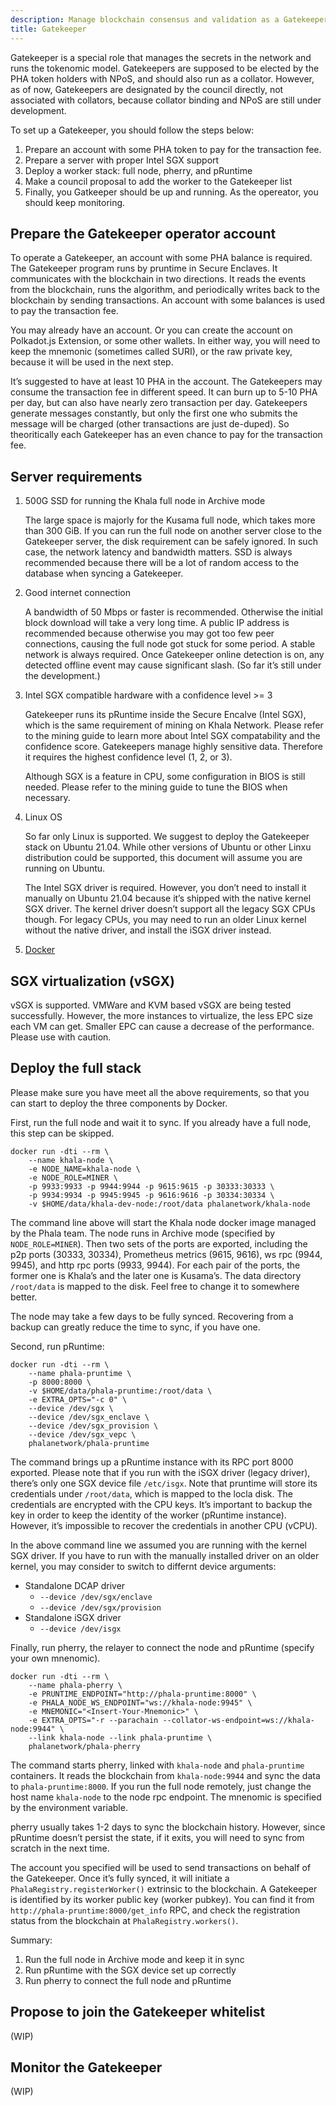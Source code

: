 ```yaml
---
description: Manage blockchain consensus and validation as a Gatekeeper on Phala Network.
title: Gatekeeper
---
```



Gatekeeper is a special role that manages the secrets in the network and runs the tokenomic model. Gatekeepers are supposed to be elected by the PHA token holders with NPoS, and should also run as a collator. However, as of now, Gatekeepers are designated by the council directly, not associated with collators, because collator binding and NPoS are still under development.

To set up a Gatekeeper, you should follow the steps below:

1. Prepare an account with some PHA token to pay for the transaction fee.
2. Prepare a server with proper Intel SGX support
3. Deploy a worker stack: full node, pherry, and pRuntime
4. Make a council proposal to add the worker to the Gatekeeper list
5. Finally, you Gatkeeper should be up and running. As the opereator, you should keep monitoring.

## Prepare the Gatekeeper operator account <a href="#prepare-the-gatekeeper-operator-account" id="prepare-the-gatekeeper-operator-account"></a>

To operate a Gatekeeper, an account with some PHA balance is required. The Gatekeeper program runs by pruntime in Secure Enclaves. It communicates with the blockchain in two directions. It reads the events from the blockchain, runs the algorithm, and periodically writes back to the blockchain by sending transactions. An account with some balances is used to pay the transaction fee.

You may already have an account. Or you can create the account on Polkadot.js Extension, or some other wallets. In either way, you will need to keep the mnemonic (sometimes called SURI), or the raw private key, because it will be used in the next step.

It’s suggested to have at least 10 PHA in the account. The Gatekeepers may consume the transaction fee in different speed. It can burn up to 5-10 PHA per day, but can also have nearly zero transaction per day. Gatekeepers generate messages constantly, but only the first one who submits the message will be charged (other transactions are just de-duped). So theoritically each Gatekeeper has an even chance to pay for the transaction fee.

## Server requirements <a href="#server-requirements" id="server-requirements"></a>

1.  500G SSD for running the Khala full node in Archive mode

    The large space is majorly for the Kusama full node, which takes more than 300 GiB. If you can run the full node on another server close to the Gatekeeper server, the disk requirement can be safely ignored. In such case, the network latency and bandwidth matters. SSD is always recommended because there will be a lot of random access to the database when syncing a Gatekeeper.
2.  Good internet connection

    A bandwidth of 50 Mbps or faster is recommended. Otherwise the initial block download will take a very long time. A public IP address is recommended because otherwise you may got too few peer connections, causing the full node got stuck for some period. A stable network is always required. Once Gatekeeper online detection is on, any detected offline event may cause significant slash. (So far it’s still under the development.)
3.  Intel SGX compatible hardware with a confidence level >= 3

    Gatekeeper runs its pRuntime inside the Secure Encalve (Intel SGX), which is the same requirement of mining on Khala Network. Please refer to the mining guide to learn more about Intel SGX compatability and the confidence score. Gatekeepers manage highly sensitive data. Therefore it requires the highest confidence level (1, 2, or 3).

    Although SGX is a feature in CPU, some configuration in BIOS is still needed. Please refer to the mining guide to tune the BIOS when necessary.
4.  Linux OS

    So far only Linux is supported. We suggest to deploy the Gatekeeper stack on Ubuntu 21.04. While other versions of Ubuntu or other Linxu distribution could be supported, this document will assume you are running on Ubuntu.

    The Intel SGX driver is required. However, you don’t need to install it manually on Ubuntu 21.04 because it’s shipped with the native kernel SGX driver. The kernel driver doesn’t support all the legacy SGX CPUs though. For legacy CPUs, you may need to run an older Linux kernel without the native driver, and install the iSGX driver instead.
5. [Docker](https://docs.docker.com/engine/install/ubuntu/#install-using-the-convenience-script)

## **SGX virtualization (vSGX)**

vSGX is supported. VMWare and KVM based vSGX are being tested successfully. However, the more instances to virtualize, the less EPC size each VM can get. Smaller EPC can cause a decrease of the performance. Please use with caution.

## Deploy the full stack <a href="#deploy-the-full-stack" id="deploy-the-full-stack"></a>

Please make sure you have meet all the above requirements, so that you can start to deploy the three components by Docker.

First, run the full node and wait it to sync. If you already have a full node, this step can be skipped.

```
docker run -dti --rm \
    --name khala-node \
    -e NODE_NAME=khala-node \
    -e NODE_ROLE=MINER \
    -p 9933:9933 -p 9944:9944 -p 9615:9615 -p 30333:30333 \
    -p 9934:9934 -p 9945:9945 -p 9616:9616 -p 30334:30334 \
    -v $HOME/data/khala-dev-node:/root/data phalanetwork/khala-node
```

The command line above will start the Khala node docker image managed by the Phala team. The node runs in Archive mode (specified by `NODE_ROLE=MINER`). Then two sets of the ports are exported, including the p2p ports (30333, 30334), Prometheus metrics (9615, 9616), ws rpc (9944, 9945), and http rpc ports (9933, 9944). For each pair of the ports, the former one is Khala’s and the later one is Kusama’s. The data directory `/root/data` is mapped to the disk. Feel free to change it to somewhere better.

The node may take a few days to be fully synced. Recovering from a backup can greatly reduce the time to sync, if you have one.

Second, run pRuntime:

```
docker run -dti --rm \
    --name phala-pruntime \
    -p 8000:8000 \
    -v $HOME/data/phala-pruntime:/root/data \
    -e EXTRA_OPTS="-c 0" \
    --device /dev/sgx \
    --device /dev/sgx_enclave \
    --device /dev/sgx_provision \
    --device /dev/sgx_vepc \
    phalanetwork/phala-pruntime
```

The command brings up a pRuntime instance with its RPC port 8000 exported. Please note that if you run with the iSGX driver (legacy driver), there’s only one SGX device file `/etc/isgx`. Note that pruntime will store its credentials under `/root/data`, which is mapped to the locla disk. The credentials are encrypted with the CPU keys. It’s important to backup the key in order to keep the identity of the worker (pRuntime instance). However, it’s impossible to recover the credentials in another CPU (vCPU).

In the above command line we assumed you are running with the kernel SGX driver. If you have to run with the manually installed driver on an older kernel, you may consider to switch to differnt device arguments:

* Standalone DCAP driver
  * `--device /dev/sgx/enclave`
  * `--device /dev/sgx/provision`
* Standalone iSGX driver
  * `--device /dev/isgx`

Finally, run pherry, the relayer to connect the node and pRuntime (specify your own mnenomic).

```
docker run -dti --rm \
    --name phala-pherry \
    -e PRUNTIME_ENDPOINT="http://phala-pruntime:8000" \
    -e PHALA_NODE_WS_ENDPOINT="ws://khala-node:9945" \
    -e MNEMONIC="<Insert-Your-Mnemonic>" \
    -e EXTRA_OPTS="-r --parachain --collator-ws-endpoint=ws://khala-node:9944" \
    --link khala-node --link phala-pruntime \
    phalanetwork/phala-pherry
```

The command starts pherry, linked with `khala-node` and `phala-pruntime` containers. It reads the blockchain from `khala-node:9944` and sync the data to `phala-pruntime:8000`. If you run the full node remotely, just change the host name `khala-node` to the node rpc endpoint. The mnenomic is specified by the environment variable.

pherry usually takes 1-2 days to sync the blockchain history. However, since pRuntime doesn’t persist the state, if it exits, you will need to sync from scratch in the next time.

The account you specified will be used to send transactions on behalf of the Gatekeeper. Once it’s fully synced, it will initiate a `PhalaRegistry.registerWorker()` extrinsic to the blockchain. A Gatekeeper is identified by its worker public key (worker pubkey). You can find it from `http://phala-pruntime:8000/get_info` RPC, and check the registration status from the blockchain at `PhalaRegistry.workers()`.

Summary:

1. Run the full node in Archive mode and keep it in sync
2. Run pRuntime with the SGX device set up correctly
3. Run pherry to connect the full node and pRuntime

## Propose to join the Gatekeeper whitelist <a href="#propose-to-join-the-gatekeeper-whitelist" id="propose-to-join-the-gatekeeper-whitelist"></a>

(WIP)

## Monitor the Gatekeeper <a href="#monitor-the-gatekeeper" id="monitor-the-gatekeeper"></a>

(WIP)
